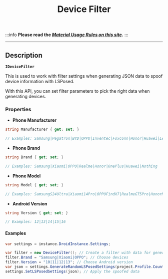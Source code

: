 ﻿---
sidebar_position: 8
title: Device Filter
description: Setting up filter parameters when generating a device.
---
:::info **Please read the [*Material Usage Rules on this site*](../Disclaimer).**
:::
_______________________________________________  
## Description  
**`IDeviceFilter`**  

This is used to work with filter settings when generating JSON data to spoof device information with LSPosed.

With this API, you can set filter parameters to pick the right data when generating devices.

### Properties  
- **Phone Manufacturer**
```csharp
string Manufacturer { get; set; }

// Examples: Samsung|Pegatron|BYD|OPPO|Inventec|Foxconn|Honor|Huawei|Lenovo
```

- **Phone Brand**
```csharp
string Brand { get; set; }

// Examples: Samsung|Xiaomi|OPPO|Realme|Honor|OnePlus|Huawei|Nothing
```

- **Phone Model**
```csharp
string Model { get; set; }

// Examples: SamsungS24Ultra|Xiaomi14Pro|OPPOFindX7|RealmeGT5Pro|HonorMagic6Pro|OnePlus12|HuaweiP60Pro|Nothing(2)
```

- **Android Version**
```csharp
string Version { get; set; }

// Examples: 12|13|14|15|16
```

#### Examples  
```csharp
var settings = instance.DroidInstance.Settings;

var filter = new DeviceFilter(); // Create a filter with data for generation
filter.Brand = "Samsung|Xiaomi|OPPO"; // Choose devices
filter.Version = "10|11|12|13"; // Choose Android version
var json = settings.GenerateRandomLSPosedSettings(project.Profile.Country, filter); // Generate random data for LSPosed spoofing based on the filter
settings.SetLSPosedSettings(json); // Apply the spoofed data
```